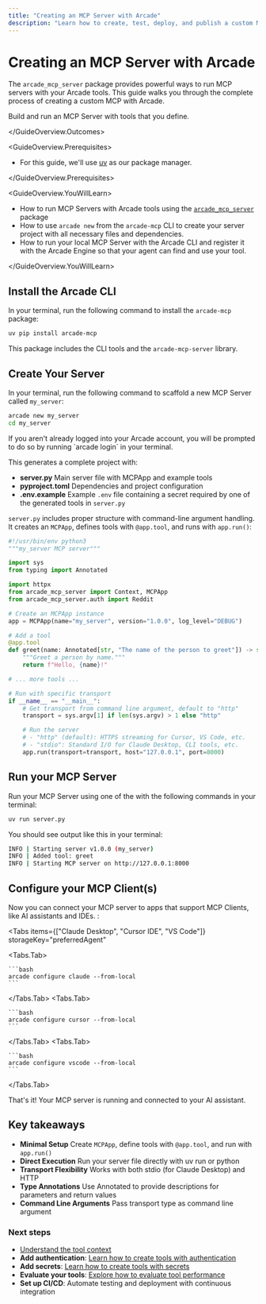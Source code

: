```yaml
---
title: "Creating an MCP Server with Arcade"
description: "Learn how to create, test, deploy, and publish a custom MCP Server with Arcade"
---
```



# Creating an MCP Server with Arcade

The `arcade_mcp_server` package provides powerful ways to run MCP servers with your Arcade tools. This guide walks you through the complete process of creating a custom MCP with Arcade.

<GuideOverview>
<GuideOverview.Outcomes>

Build and run an MCP Server with tools that you define.

</GuideOverview.Outcomes>

<GuideOverview.Prerequisites>

- For this guide, we'll use [uv](https://docs.astral.sh/uv/getting-started/installation/) as our package manager.

</GuideOverview.Prerequisites>

<GuideOverview.YouWillLearn>

- How to run MCP Servers with Arcade tools using the [`arcade_mcp_server`](https://python.mcp.arcade.dev/api/server/server/) package
- How to use `arcade new` from the `arcade-mcp` CLI to create your server project with all necessary files and dependencies.
- How to run your local MCP Server with the Arcade CLI and register it with the Arcade Engine so that your agent can find and use your tool.

</GuideOverview.YouWillLearn>
</GuideOverview>

<Steps>

## Install the Arcade CLI

In your terminal, run the following command to install the `arcade-mcp` package:

```bash
uv pip install arcade-mcp
```

This package includes the CLI tools and the `arcade-mcp-server` library.

## Create Your Server

In your terminal, run the following command to scaffold a new MCP Server called `my_server`:

```bash
arcade new my_server
cd my_server
```

<Callout type="info">
  If you aren't already logged into your Arcade account, you will be prompted to
  do so by running `arcade login` in your terminal.
</Callout>

This generates a complete project with:

- **server.py** Main server file with MCPApp and example tools
- **pyproject.toml** Dependencies and project configuration
- **.env.example** Example `.env` file containing a secret required by one of the generated tools in `server.py`

`server.py` includes proper structure with command-line argument handling. It creates an `MCPApp`, defines tools with `@app.tool`, and runs with `app.run()`:

```python
#!/usr/bin/env python3
"""my_server MCP server"""

import sys
from typing import Annotated

import httpx
from arcade_mcp_server import Context, MCPApp
from arcade_mcp_server.auth import Reddit

# Create an MCPApp instance
app = MCPApp(name="my_server", version="1.0.0", log_level="DEBUG")

# Add a tool
@app.tool
def greet(name: Annotated[str, "The name of the person to greet"]) -> str:
    """Greet a person by name."""
    return f"Hello, {name}!"

# ... more tools ...

# Run with specific transport
if __name__ == "__main__":
    # Get transport from command line argument, default to "http"
    transport = sys.argv[1] if len(sys.argv) > 1 else "http"

    # Run the server
    # - "http" (default): HTTPS streaming for Cursor, VS Code, etc.
    # - "stdio": Standard I/O for Claude Desktop, CLI tools, etc.
    app.run(transport=transport, host="127.0.0.1", port=8000)
```

## Run your MCP Server

Run your MCP Server using one of the with the following commands in your terminal:

```bash
uv run server.py
```

You should see output like this in your terminal:

```bash
INFO | Starting server v1.0.0 (my_server)
INFO | Added tool: greet
INFO | Starting MCP server on http://127.0.0.1:8000
```

## Configure your MCP Client(s)

Now you can connect your MCP server to apps that support MCP Clients, like AI assistants and IDEs. :

<Tabs
  items={["Claude Desktop", "Cursor IDE", "VS Code"]}
  storageKey="preferredAgent"
>
  <Tabs.Tab>

    ```bash
    arcade configure claude --from-local
    ```

  </Tabs.Tab>
  <Tabs.Tab>

    ```bash
    arcade configure cursor --from-local
    ```

  </Tabs.Tab>
  <Tabs.Tab>

    ```bash
    arcade configure vscode --from-local
    ```

  </Tabs.Tab>
</Tabs>

That's it! Your MCP server is running and connected to your AI assistant.

</Steps>

## Key takeaways

- **Minimal Setup** Create `MCPApp`, define tools with `@app.tool`, and run with `app.run()`
- **Direct Execution** Run your server file directly with uv run or python
- **Transport Flexibility** Works with both stdio (for Claude Desktop) and HTTP
- **Type Annotations** Use Annotated to provide descriptions for parameters and return values
- **Command Line Arguments** Pass transport type as command line argument

### Next steps

- [Understand the tool context](/home/build-tools/tool-context)
- **Add authentication**: [Learn how to create tools with authentication](/home/build-tools/create-a-tool-with-auth)
- **Add secrets**: [Learn how to create tools with secrets](/home/build-tools/create-a-tool-with-secrets)
- **Evaluate your tools**: [Explore how to evaluate tool performance](/home/evaluate-tools/why-evaluate-tools)
- **Set up CI/CD**: Automate testing and deployment with continuous integration

